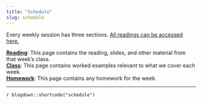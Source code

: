 ```yaml
---
title: "Schedule"
slug: schedule
---
```


Every weekly session has three sections. [All readings can be accessed here.](https://www.dropbox.com/sh/pide0ytvjrnbp0q/AADaIbprAmBQERw4UwWleAVba?dl=0)

<i class="fas fa-book-reader"></i> [**Reading**](/reading/): This page contains the reading, slides, and other material from that week's class. <br/>
<i class="fas fa-chalkboard-teacher"></i> [**Class**](/class/): This page contains worked examples relevant to what we cover each week. <br/>
<i class="fas fa-laptop-code"></i> [**Homework**](/assignment/): This page contains any homework for the week.


---

`r blogdown::shortcode("schedule")`
